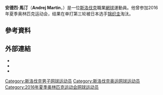 {{Expand|time=2015-04-09}}
{{Infobox 网球
|姓名=Andrej Martin
|照片=Andrej Martin in Aachen (2010-11-08).jpg
|国籍={{SVK}}
|生年=1989年
|生日={{birth_date_and_age|1989|9|20|mf=y}}
|出生地=斯洛伐克
|居住地=斯洛伐克
|身高=180
|体重=72
|持拍手=右
|反拍=雙手
|转职业年=2005年
|球拍=
|球衣=
|球鞋=
|单打最高排名=119（2013年9月16日）
|双打最高排名=
|现单打排名=
|现双打排名=
|单打冠军头衔=0
|双打冠军头衔=0
|职业战绩=0勝3負（單打）<br />0勝0負（雙打）
|奖金=283,765[[美元|美元]]
|澳网最好成绩=
|法网最好成绩=
|温网最好成绩=
|美网最好成绩=男單第一輪（2013）
|大满贯个数=
|奥运会最好成绩=
}}

'''安德烈·馬汀'''（'''Andrej Martin'''，{{bd|1989年|9月20日}}）是一位[[斯洛伐克|斯洛伐克]]職業[[網球|網球]]運動員。他曾参加2016年夏季奥林匹克运动会，结果在单打第三轮被日本选手[[锦织圭|锦织圭]]淘汰。

== 參考資料 ==
{{reflist|2}}

== 外部連結 ==
* {{ATP|id=MF35}}
* {{ITF Profile|id=100048981}}
* {{DavisCupplayerlink|id=100048981}}

{{DEFAULTSORT:Martin, Andrej}}

[[Category:斯洛伐克男子网球运动员|Category:斯洛伐克男子网球运动员]]
[[Category:斯洛伐克奥运网球运动员|Category:斯洛伐克奥运网球运动员]]
[[Category:2016年夏季奥林匹克运动会网球运动员|Category:2016年夏季奥林匹克运动会网球运动员]]